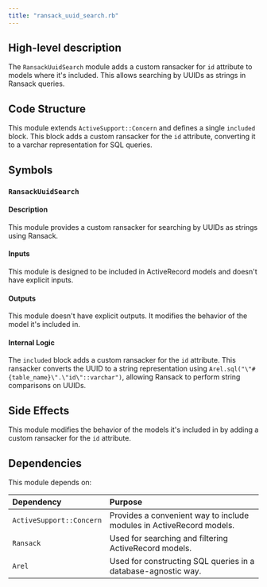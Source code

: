 ```yaml
---
title: "ransack_uuid_search.rb"
---
```


## High-level description
The `RansackUuidSearch` module adds a custom ransacker for `id` attribute to models where it's included. This allows searching by UUIDs as strings in Ransack queries.

## Code Structure
This module extends `ActiveSupport::Concern` and defines a single `included` block. This block adds a custom ransacker for the `id` attribute, converting it to a varchar representation for SQL queries.

## Symbols

### `RansackUuidSearch`
#### Description
This module provides a custom ransacker for searching by UUIDs as strings using Ransack.

#### Inputs
This module is designed to be included in ActiveRecord models and doesn't have explicit inputs.

#### Outputs
This module doesn't have explicit outputs. It modifies the behavior of the model it's included in.

#### Internal Logic
The `included` block adds a custom ransacker for the `id` attribute. This ransacker converts the UUID to a string representation using `Arel.sql("\"#{table_name}\".\"id\"::varchar")`, allowing Ransack to perform string comparisons on UUIDs.

## Side Effects
This module modifies the behavior of the models it's included in by adding a custom ransacker for the `id` attribute.

## Dependencies
This module depends on:

| Dependency | Purpose |
|:-----------|:--------|
| `ActiveSupport::Concern` | Provides a convenient way to include modules in ActiveRecord models. |
| `Ransack` | Used for searching and filtering ActiveRecord models. |
| `Arel` | Used for constructing SQL queries in a database-agnostic way. |
